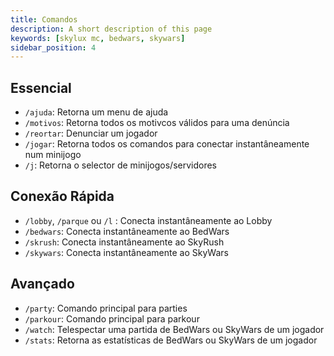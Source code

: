 ```yaml
---
title: Comandos
description: A short description of this page
keywords: [skylux mc, bedwars, skywars]
sidebar_position: 4
---
```


## Essencial

- `/ajuda`: Retorna um menu de ajuda
- `/motivos`: Retorna todos os motivcos válidos para uma denúncia
- `/reortar`: Denunciar um jogador
- `/jogar`: Retorna todos os comandos para conectar instantâneamente num minijogo
- `/j`: Retorna o selector de minijogos/servidores

## Conexão Rápida

- `/lobby`, `/parque` ou `/l` : Conecta instantâneamente ao Lobby
- `/bedwars`: Conecta instantâneamente ao BedWars
- `/skrush`: Conecta instantâneamente ao SkyRush
- `/skywars`: Conecta instantâneamente ao SkyWars

## Avançado

- `/party`: Comando principal para parties
- `/parkour`: Comando principal para parkour
- `/watch`: Telespectar uma partida de BedWars ou SkyWars de um jogador
- `/stats`: Retorna as estatísticas de BedWars ou SkyWars de um jogador
